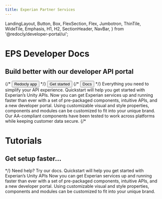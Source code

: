 ```yaml
---
title: Experian Partner Services
---
```


  LandingLayout,
  Button,
  Box,
  FlexSection,
  Flex,
  Jumbotron,
  ThinTile,
  WideTile,
  Emphasis,
  H1,
  H2,
  SectionHeader,
  NavBar,
} from '@redocly/developer-portal/ui';



<Jumbotron>
  <NavBar location={props.location} standalone={false} />
  <H1>EPS Developer Docs</H1>
  <H2>Build better with our developer API portal</H2>
  <Flex p={20} justifyContent="center">
    {/* <Button size="xlarge" to="https://app.redoc.ly">
      Redocly app
    </Button> */}
     <Button variant="outlined" size="xlarge" to="developer-portal/index.md">
      Get started
    </Button>
    {/* <Button variant="outlined" size="xlarge" to="https://redoc.ly/docs">
      Docs
    </Button> */}
  </Flex>
</Jumbotron>
<Box my={25}>
  <SectionHeader>
    Everything you need to <Emphasis> simplify your API experience.</Emphasis>
    
  </SectionHeader>
  <FlexSection justifyContent="space-around" flexWrap="wrap">
    <WideTile to="developer-portal/index.md" icon={icon1} header="QuickStart">
        Quickstart will help you get started with Experian’s Unity APIs.
    </WideTile>
    <WideTile to="developer-portal/index.md" icon={launchFastIcon} header="Easy To Implement">
        Now you can get Experian services up and running faster than ever with a set of pre-packaged components, intuitive APIs, and a new developer portal.
    </WideTile>
    <WideTile to="contact.mdx" icon={icon3} header="Fully Customizable">
        Using customizable visual and style properties, components and modules can be customized to fit into your unique brand.
    </WideTile>
    <ThinTile to="contact.mdx" icon={icon4} header="Verified & Tested">
        Our AA-compliant components have been tested to work across platforms while keeping customer data secure.
    </ThinTile>
  </FlexSection>
  {/* <Jumbotron parallaxEffect bgImage={icon1}>
    <H1>Tutorials</H1>
    <H2>Get setup faster...</H2>
  </Jumbotron> */}
  <SectionHeader>
    <Emphasis>Need help? </Emphasis>
    Try our docs.
  </SectionHeader>
  <FlexSection justifyContent="space-around" flexWrap="wrap">
    <WideTile to="developer-portal/index.md" header="QuickStart">
        Quickstart will help you get started with Experian’s Unity APIs
    </WideTile>
    <WideTile to="developer-portal/index.md" header="Easy To Implement">
        Now you can get Experian services up and running faster than ever with a set of pre-packaged components, intuitive APIs, and a new developer portal.
    </WideTile>
    <WideTile to="developer-portal/index.md" header="Fully Customizable">
        Using customizable visual and style properties, components and modules can be customized to fit into your unique brand.
    </WideTile>
  </FlexSection>
</Box>


